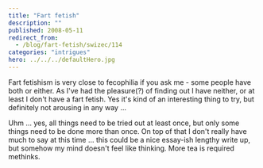 ```yaml
---
title: "Fart fetish"
description: ""
published: 2008-05-11
redirect_from:
  - /blog/fart-fetish/swizec/114
categories: "intrigues"
hero: ../../../defaultHero.jpg
---
```


Fart fetishism is very close to fecophilia if you ask me - some people have both or either. As I've had the pleasure(?) of finding out I have neither, or at least I don't have a fart fetish. Yes it's kind of an interesting thing to try, but definitely not arousing in any way ...

Uhm ... yes, all things need to be tried out at least once, but only some things need to be done more than once. On top of that I don't really have much to say at this time ... this could be a nice essay-ish lengthy write up, but somehow my mind doesn't feel like thinking. More tea is required methinks.
